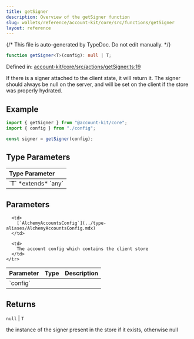 ```yaml
---
title: getSigner
description: Overview of the getSigner function
slug: wallets/reference/account-kit/core/src/functions/getSigner
layout: reference
---
```


{/* This file is auto-generated by TypeDoc. Do not edit manually. */}

```ts
function getSigner<T>(config): null | T;
```

Defined in: [account-kit/core/src/actions/getSigner.ts:19](https://github.com/alchemyplatform/aa-sdk/blob/9f926c402d1661309abbf8eae8431e52e8c5e53f/account-kit/core/src/actions/getSigner.ts#L19)

If there is a signer attached to the client state, it will return it.
The signer should always be null on the server, and will be set on the client
if the store was properly hydrated.

## Example

```ts
import { getSigner } from "@account-kit/core";
import { config } from "./config";

const signer = getSigner(config);
```

## Type Parameters

<table>
  <thead>
    <tr>
      <th align="left">Type Parameter</th>
    </tr>
  </thead>

  <tbody>
    <tr>
      <td>
        `T` *extends* `any`
      </td>
    </tr>
  </tbody>
</table>

## Parameters

<table>
  <thead>
    <tr>
      <th align="left">Parameter</th>
      <th align="left">Type</th>
      <th align="left">Description</th>
    </tr>
  </thead>

  <tbody>
    <tr>
      <td>
        `config`
      </td>

      <td>
        [`AlchemyAccountsConfig`](../type-aliases/AlchemyAccountsConfig.mdx)
      </td>

      <td>
        The account config which contains the client store
      </td>
    </tr>

  </tbody>
</table>

## Returns

`null` | `T`

the instance of the signer present in the store if it exists, otherwise null
